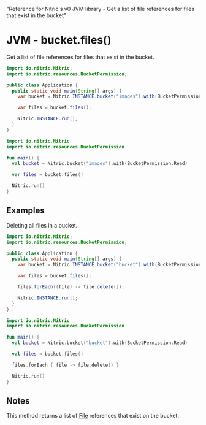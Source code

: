   "Reference for Nitric's v0 JVM library - Get a list of file references for files that exist in the bucket"

# JVM - bucket.files()

Get a list of file references for files that exist in the bucket.

<CodeGroup>

```java
import io.nitric.Nitric;
import io.nitric.resources.BucketPermission;

public class Application {
  public static void main(String[] args) {
    var bucket = Nitric.INSTANCE.bucket("images").with(BucketPermission.Read);

    var files = bucket.files();

    Nitric.INSTANCE.run();
  }
}
```

```kotlin
import io.nitric.Nitric
import io.nitric.resources.BucketPermission

fun main() {
  val bucket = Nitric.bucket("images").with(BucketPermission.Read)

  var files = bucket.files()

  Nitric.run()
}
```

</CodeGroup>

## Examples

Deleting all files in a bucket.

<CodeGroup>

```java
import io.nitric.Nitric;
import io.nitric.resources.BucketPermission;

public class Application {
  public static void main(String[] args) {
    var bucket = Nitric.INSTANCE.bucket("bucket").with(BucketPermission.Read);

    var files = bucket.files();

    files.forEach((file) -> file.delete());

    Nitric.INSTANCE.run();
  }
}
```

```kotlin
import io.nitric.Nitric
import io.nitric.resources.BucketPermission

fun main() {
  val bucket = Nitric.bucket("bucket").with(BucketPermission.Read)

  val files = bucket.files()

  files.forEach { file -> file.delete() }

  Nitric.run()
}
```

</CodeGroup>

## Notes

This method returns a list of [File](./bucket-file) references that exist on the bucket.
